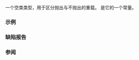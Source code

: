 {{cpp/title|nothrow}}
{{cpp/memory/new/navbar}}
{{dcl begin}}
{{dcl header|new}}
{{dcl rev multi|num=1|until1=c++11
|dcl1=
struct nothrow_t {};
|dcl2=
struct nothrow_t { explicit nothrow_t() = default; };
}}
{{dcl|num=2|1=
extern const std::nothrow_t nothrow;
}}
{{dcl end}}

{{tt|std::nothrow_t}} 一个空类类型，用于区分抛出与不抛出{{rlp|operator_new|分配函数}}的重载。{{tt|std::nothrow}} 是它的一个常量。

===示例===
{{example
|code=
#include &lt;iostream&gt;
#include &lt;new&gt;

int main()
{
    try
    {
        while (true)
        {
            new int[100000000ul];   // 抛出重载
        }
    }
    catch (const std::bad_alloc&amp; e)
    {
        std::cout &lt;&lt; e.what() &lt;&lt; '\n';
    }

    while (true)
    {
        int* p = new(std::nothrow) int[100000000ul]; // 不抛出重载
        if (p == nullptr)
        {
            std::cout &lt;&lt; "分配返回了 nullptr\n";
            break;
        }
    }
}
|output=
std::bad_alloc
分配返回了 nullptr
}}

===缺陷报告===
{{dr list begin}}
{{dr list item|wg=lwg|dr=2510|std=C++11|before=默认构造函数非显式，可能导致歧义|after=让它显式}}
{{dr list end}}

===参阅===
{{dsc begin}}
{{dsc inc|cpp/memory/new/dsc operator_new}}
{{dsc end}}

{{langlinks|de|en|es|fr|it|ja|pt|ru}}